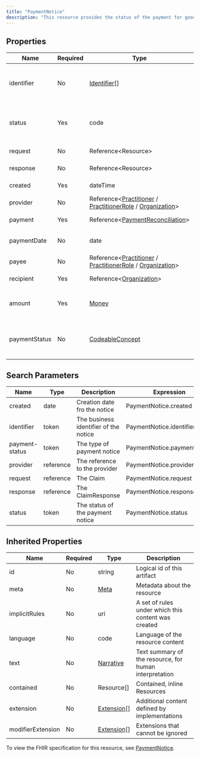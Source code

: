 ```yaml
---
title: "PaymentNotice"
description: "This resource provides the status of the payment for goods and services rendered, and the request and response resource references."
---
```


## Properties

| Name          | Required | Type                                                                                                                                                                                                    | Description                                   |
| ------------- | -------- | ------------------------------------------------------------------------------------------------------------------------------------------------------------------------------------------------------- | --------------------------------------------- |
| identifier    | No       | [Identifier](/medical-api/fhir/data-types/identifier)[]                                                                                                                                                 | Business Identifier for the payment noctice   |
| status        | Yes      | code                                                                                                                                                                                                    | active / cancelled / draft / entered-in-error |
| request       | No       | Reference&lt;Resource&gt;                                                                                                                                                                               | Request reference                             |
| response      | No       | Reference&lt;Resource&gt;                                                                                                                                                                               | Response reference                            |
| created       | Yes      | dateTime                                                                                                                                                                                                | Creation date                                 |
| provider      | No       | Reference&lt;[Practitioner](/medical-api/fhir/resources/practitioner) / [PractitionerRole](/medical-api/fhir/resources/practitionerrole) / [Organization](/medical-api/fhir/resources/organization)&gt; | Responsible practitioner                      |
| payment       | Yes      | Reference&lt;[PaymentReconciliation](/medical-api/fhir/resources/paymentreconciliation)&gt;                                                                                                             | Payment reference                             |
| paymentDate   | No       | date                                                                                                                                                                                                    | Payment or clearing date                      |
| payee         | No       | Reference&lt;[Practitioner](/medical-api/fhir/resources/practitioner) / [PractitionerRole](/medical-api/fhir/resources/practitionerrole) / [Organization](/medical-api/fhir/resources/organization)&gt; | Party being paid                              |
| recipient     | Yes      | Reference&lt;[Organization](/medical-api/fhir/resources/organization)&gt;                                                                                                                               | Party being notified                          |
| amount        | Yes      | [Money](/medical-api/fhir/data-types/money)                                                                                                                                                             | Monetary amount of the payment                |
| paymentStatus | No       | [CodeableConcept](/medical-api/fhir/data-types/codeableconcept)                                                                                                                                         | Issued or cleared Status of the payment       |

## Search Parameters

| Name           | Type      | Description                           | Expression                  |
| -------------- | --------- | ------------------------------------- | --------------------------- |
| created        | date      | Creation date fro the notice          | PaymentNotice.created       |
| identifier     | token     | The business identifier of the notice | PaymentNotice.identifier    |
| payment-status | token     | The type of payment notice            | PaymentNotice.paymentStatus |
| provider       | reference | The reference to the provider         | PaymentNotice.provider      |
| request        | reference | The Claim                             | PaymentNotice.request       |
| response       | reference | The ClaimResponse                     | PaymentNotice.response      |
| status         | token     | The status of the payment notice      | PaymentNotice.status        |

## Inherited Properties

| Name              | Required | Type                                                  | Description                                            |
| ----------------- | -------- | ----------------------------------------------------- | ------------------------------------------------------ |
| id                | No       | string                                                | Logical id of this artifact                            |
| meta              | No       | [Meta](/medical-api/fhir/data-types/meta)             | Metadata about the resource                            |
| implicitRules     | No       | uri                                                   | A set of rules under which this content was created    |
| language          | No       | code                                                  | Language of the resource content                       |
| text              | No       | [Narrative](/medical-api/fhir/data-types/narrative)   | Text summary of the resource, for human interpretation |
| contained         | No       | Resource[]                                            | Contained, inline Resources                            |
| extension         | No       | [Extension](/medical-api/fhir/data-types/extension)[] | Additional content defined by implementations          |
| modifierExtension | No       | [Extension](/medical-api/fhir/data-types/extension)[] | Extensions that cannot be ignored                      |

To view the FHIR specification for this resource, see [PaymentNotice](https://www.hl7.org/fhir/StructureDefinition/PaymentNotice).

